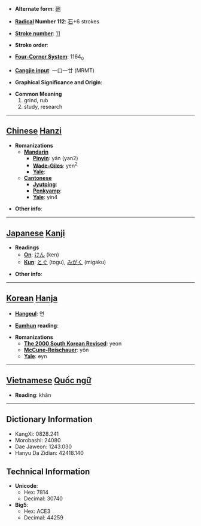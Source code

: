 * '''Alternate form''': [[硎]]

* '''[[Wiktionary:Chinese radical index| Radical]] Number 112''': [[Wiktionary:Chinese radical index 石|石]]+6 strokes

* '''[[Wiktionary:Chinese total strokes index|Stroke number]]''': [[Wiktionary:Chinese total strokes index 11|11]]

* '''Stroke order''': 

* '''[[Wiktionary:Chinese four corner index|Four-Corner System]]''': 1164<sub>0</sub>

* '''[[Wiktionary:Chinese Cangjie index|Cangjie input]]''': 一口一廿 (MRMT)

* '''Graphical Significance and Origin''': 

* '''Common Meaning'''
*#grind, rub
*# study, research


----

== [[Chinese]] [[Hanzi]] ==

* '''Romanizations'''
** '''[[Mandarin]]'''
*** '''[[Pinyin]]''': yán (yan2)
*** '''[[Wade-Giles]]''': yen<sup>2</sup>
*** '''[[Yale]]''': 
** '''[[Cantonese]]'''
*** '''[[Jyutping]]''':
*** '''[[Penkyamp]]''': 
*** '''[[Yale]]''': yin4

* '''Other info''': 

----

== [[Japanese]] [[Kanji]] ==

* '''Readings'''
** '''[[On]]''': [[けん]] (ken)
** '''[[Kun]]''': [[とぐ]] (togu), [[みがく]] (migaku)

* '''Other info''':  

----

== [[Korean]] [[Hanja]] ==

* '''[[Hangeul]]''': 연

* '''[[Eumhun]] reading''': 

* '''Romanizations'''
** '''[[The 2000 South Korean Revised Romanization|The 2000 South Korean Revised]]''': yeon
** '''[[McCune-Reischauer]]''': yŏn
** '''[[Yale]]''': eyn


----

== [[Vietnamese]] [[Quốc ngữ]] ==

* '''Reading''': khăn

----

== Dictionary Information ==

* KangXi: 0828.241
* Morobashi: 24080
* Dae Jaweon: 1243.030
* Hanyu Da Zidian: 42418.140

== Technical Information ==

* '''Unicode''':
** Hex: 7814
** Decimal: 30740
* '''Big5''':
** Hex: ACE3
** Decimal: 44259